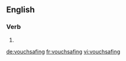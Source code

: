 ==English==

===Verb===
{{head|en}}

# {{present participle of|vouchsafe|lang=en}}

[[de:vouchsafing]]
[[fr:vouchsafing]]
[[vi:vouchsafing]]